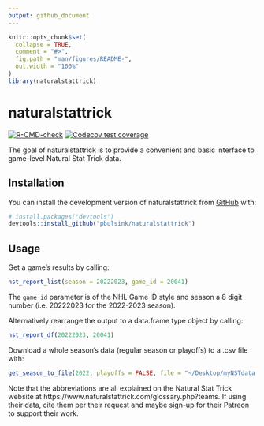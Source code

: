 ```yaml
---
output: github_document
---
```


<!-- README.md is generated from README.Rmd. Please edit that file -->

```r
knitr::opts_chunk$set(
  collapse = TRUE,
  comment = "#>",
  fig.path = "man/figures/README-",
  out.width = "100%"
)
library(naturalstattrick)
```

# naturalstattrick

<!-- badges: start -->
[![R-CMD-check](https://github.com/pbulsink/naturalstattrick/actions/workflows/R-CMD-check.yaml/badge.svg)](https://github.com/pbulsink/naturalstattrick/actions/workflows/R-CMD-check.yaml)
[![Codecov test coverage](https://codecov.io/gh/pbulsink/naturalstattrick/branch/master/graph/badge.svg)](https://app.codecov.io/gh/pbulsink/naturalstattrick?branch=master)
<!-- badges: end -->

The goal of naturalstattrick is to provide a convenient and basic interface to game-level Natural Stat Trick data. 

## Installation

You can install the development version of naturalstattrick from [GitHub](https://github.com/) with:

``` r
# install.packages("devtools")
devtools::install_github("pbulsink/naturalstattrick")
```

## Usage 

Get a game's results by calling:
```r
nst_report_list(season = 20222023, game_id = 20041)
```

The `game_id` parameter is of the NHL Game ID style and season a 8 digit number (i.e. 20222023 for the 2022-2023 season).

Alternatively rearrange the output to a data.frame type object by calling:
```r
nst_report_df(20222023, 20041)
```

Download a whole season's data (regular season or playoffs) to a .csv file with:
```r
get_season_to_file(2022, playoffs = FALSE, file = "~/Desktop/myNSTdata.csv")
```

Note that the abbreviations are all explained on the Natural Stat Trick website at https://www.naturalstattrick.com/glossary.php?teams. If using their data, cite them per their request and maybe sign-up
for their Patreon to support their work.
